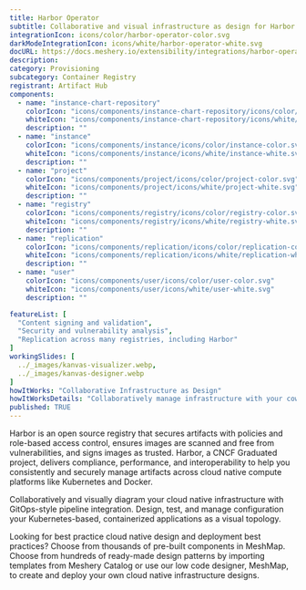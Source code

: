 ---
title: Harbor Operator
subtitle: Collaborative and visual infrastructure as design for Harbor Operator
integrationIcon: icons/color/harbor-operator-color.svg
darkModeIntegrationIcon: icons/white/harbor-operator-white.svg
docURL: https://docs.meshery.io/extensibility/integrations/harbor-operator
description: 
category: Provisioning
subcategory: Container Registry
registrant: Artifact Hub
components:
  - name: "instance-chart-repository"
    colorIcon: "icons/components/instance-chart-repository/icons/color/instance-chart-repository-color.svg"
    whiteIcon: "icons/components/instance-chart-repository/icons/white/instance-chart-repository-white.svg"
    description: ""
  - name: "instance"
    colorIcon: "icons/components/instance/icons/color/instance-color.svg"
    whiteIcon: "icons/components/instance/icons/white/instance-white.svg"
    description: ""
  - name: "project"
    colorIcon: "icons/components/project/icons/color/project-color.svg"
    whiteIcon: "icons/components/project/icons/white/project-white.svg"
    description: ""
  - name: "registry"
    colorIcon: "icons/components/registry/icons/color/registry-color.svg"
    whiteIcon: "icons/components/registry/icons/white/registry-white.svg"
    description: ""
  - name: "replication"
    colorIcon: "icons/components/replication/icons/color/replication-color.svg"
    whiteIcon: "icons/components/replication/icons/white/replication-white.svg"
    description: ""
  - name: "user"
    colorIcon: "icons/components/user/icons/color/user-color.svg"
    whiteIcon: "icons/components/user/icons/white/user-white.svg"
    description: ""

featureList: [
  "Content signing and validation",
  "Security and vulnerability analysis",
  "Replication across many registries, including Harbor"
]
workingSlides: [
  ../_images/kanvas-visualizer.webp,
  ../_images/kanvas-designer.webp
]
howItWorks: "Collaborative Infrastructure as Design"
howItWorksDetails: "Collaboratively manage infrastructure with your coworkers synchronously sharing the same designs."
published: TRUE
---
<p>
Harbor is an open source registry that secures artifacts with policies and role-based access control, ensures images are scanned and free from vulnerabilities, and signs images as trusted. Harbor, a CNCF Graduated project, delivers compliance, performance, and interoperability to help you consistently and securely manage artifacts across cloud native compute platforms like Kubernetes and Docker.
</p>
<p>
    Collaboratively and visually diagram your cloud native infrastructure with GitOps-style pipeline integration. Design, test, and manage configuration your Kubernetes-based, containerized applications as a visual topology.
</p>
<p>
    Looking for best practice cloud native design and deployment best practices? Choose from thousands of pre-built components in MeshMap. Choose from hundreds of ready-made design patterns by importing templates from Meshery Catalog or use our low code designer, MeshMap, to create and deploy your own cloud native infrastructure designs.
</p>
